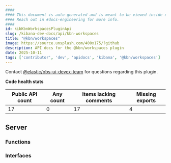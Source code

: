 ```yaml
---
####
#### This document is auto-generated and is meant to be viewed inside our experimental, new docs system.
#### Reach out in #docs-engineering for more info.
####
id: kibKbnWorkspacesPluginApi
slug: /kibana-dev-docs/api/kbn-workspaces
title: "@kbn/workspaces"
image: https://source.unsplash.com/400x175/?github
description: API docs for the @kbn/workspaces plugin
date: 2025-10-11
tags: ['contributor', 'dev', 'apidocs', 'kibana', '@kbn/workspaces']
---
```




Contact [@elastic/obs-ui-devex-team](https://github.com/orgs/elastic/teams/obs-ui-devex-team) for questions regarding this plugin.

**Code health stats**

| Public API count  | Any count | Items lacking comments | Missing exports |
|-------------------|-----------|------------------------|-----------------|
| 17 | 0 | 17 | 4 |

## Server

### Functions
<DocDefinitionList data={kbnWorkspacesObj.server.functions}/>

### Interfaces
<DocDefinitionList data={kbnWorkspacesObj.server.interfaces}/>

